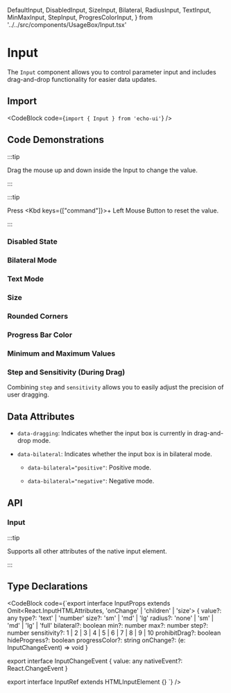  DefaultInput,
  DisabledInput,
  SizeInput,
  Bilateral,
  RadiusInput,
  TextInput,
  MinMaxInput,
  StepInput,
  ProgresColorInput,
} from '../../src/components/UsageBox/Input.tsx'

# Input

The `Input` component allows you to control parameter input and includes drag-and-drop functionality for easier data updates.

## Import

<CodeBlock code={`import { Input } from 'echo-ui'`} />

## Code Demonstrations

:::tip

Drag the mouse up and down inside the Input to change the value.

:::

:::tip

Press <Kbd keys={["command"]}>+ Left Mouse Button</Kbd> to reset the value.

:::

<DefaultInput />

### Disabled State

<DisabledInput />

### Bilateral Mode

<Bilateral />

### Text Mode

<TextInput />

### Size

<SizeInput />

### Rounded Corners

<RadiusInput />

### Progress Bar Color

<ProgresColorInput />

### Minimum and Maximum Values

<MinMaxInput />

### Step and Sensitivity (During Drag)

<StepInput />

Combining `step` and `sensitivity` allows you to easily adjust the precision of user dragging.

## Data Attributes

- `data-dragging`: Indicates whether the input box is currently in drag-and-drop mode.

- `data-bilateral`: Indicates whether the input box is in bilateral mode.

  - `data-bilateral="positive"`: Positive mode.

  - `data-bilateral="negative"`: Negative mode.

## API

### Input

:::tip

Supports all other attributes of the native input element.

:::

<InputAPITable />

## Type Declarations

<CodeBlock code={`export interface InputProps
  extends Omit<React.InputHTMLAttributes<HTMLInputElement>, 'onChange' | 'children' | 'size'> {
  value?: any
  type?: 'text' | 'number'
  size?: 'sm' | 'md' | 'lg'
  radius?: 'none' | 'sm' | 'md' | 'lg' | 'full'
  bilateral?: boolean
  min?: number
  max?: number
  step?: number
  sensitivity?: 1 | 2 | 3 | 4 | 5 | 6 | 7 | 8 | 9 | 10
  prohibitDrag?: boolean
  hideProgress?: boolean
  progressColor?: string
  onChange?: (e: InputChangeEvent) => void
}

export interface InputChangeEvent {
  value: any
  nativeEvent?: React.ChangeEvent<HTMLInputElement>
}

export interface InputRef extends HTMLInputElement {}
`} />
